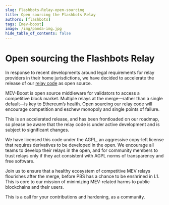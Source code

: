 ```yaml
---
slug: Flashbots-Relay-open-sourcing
title: Open sourcing the Flashbots Relay
authors: [flashbots]
tags: [mev-boost]
image: /img/panda-img.jpg
hide_table_of_contents: false
---
```

# Open sourcing the Flashbots Relay
In response to recent developments around legal requirements for relay providers in their home jurisdictions, we have decided to accelerate the release of our [relay code](https://github.com/flashbots/mev-boost-relay) as open source.
<!--truncate-->

MEV-Boost is open source middleware for validators to access a competitive block market. Multiple relays at the merge—rather than a single default—is key to Ethereum’s health. Open sourcing our relay code will encourage competition and eschew monopoly and single points of failure.

This is an accelerated release, and has been frontloaded on our roadmap, so please be aware that the relay code is under active development and is subject to significant changes.

We have licensed this code under the AGPL, an aggressive copy-left license that requires derivatives to be developed in the open. We encourage all teams to develop their relays in the open, and for community members to trust relays only if they act consistent with AGPL norms of transparency and free software.

Join us to ensure that a healthy ecosystem of competitive MEV relays flourishes after the merge, before PBS has a chance to be enshrined in L1. This is core to our mission of minimizing MEV-related harms to public blockchains and their users.

This is a call for your contributions and hardening, as a community.
